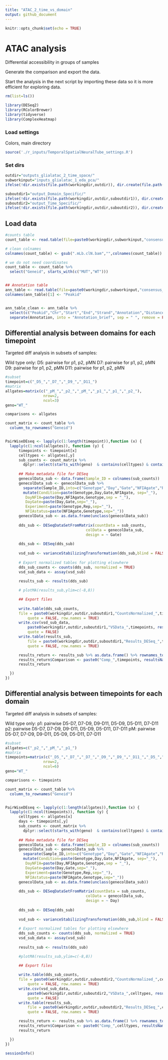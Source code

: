 ```yaml
---
title: "ATAC_2_time_vs_domain"
output: github_document
---
```


```r

knitr::opts_chunk$set(echo = TRUE)

```

# ATAC analysis
Differential accessibility in groups of samples

Generate the comparison and export the data. 

Start the analysis in the next script by importing these data so it is more efficient for exploring data. 

```r

rm(list=ls())

library(DESeq2)
library(RColorBrewer)
library(tidyverse)
library(ComplexHeatmap)

```

### Load settings

Colors, main directory 

```r

source('./r_inputs/TemporalSpatialNeuralTube_settings.R')

```

### Set dirs
```r

outdir="outputs_glialatac_2_time_space/"
subworkinput="inputs_glialatac_1_eda_pca/"
ifelse(!dir.exists(file.path(workingdir,outdir)), dir.create(file.path(workingdir,outdir)), "Directory exists")

suboutdir1="output_Domain_Specific/"
ifelse(!dir.exists(file.path(workingdir,outdir,suboutdir1)), dir.create(file.path(workingdir,outdir,suboutdir1)), "Directory exists")
suboutdir2="output_Time_Specific/"
ifelse(!dir.exists(file.path(workingdir,outdir,suboutdir2)), dir.create(file.path(workingdir,outdir,suboutdir2)), "Directory exists")


```



## Load data

```r

#counts table
count_table <- read.table(file=paste0(workingdir,subworkinput,"consensus_peaks.mLb.clN.featureCounts.txt"),header=TRUE, stringsAsFactors = FALSE)

# clean colnames
colnames(count_table) <- gsub(".mLb.clN.bam","",colnames(count_table))

# we do not need coordinates
count_table <- count_table %>%
  select("Geneid", starts_with(c("MUT","WT")))


## Annotation table
ann_table <- read.table(file=paste0(workingdir,subworkinput,"consensus_peaks.mLb.clN.annotatePeaks.txt"), header=TRUE, stringsAsFactors = FALSE, sep = "\t")
colnames(ann_table)[1] <- "Peakid"


ann_table_clean <- ann_table %>% 
  select(c("Peakid","Chr","Start","End","Strand","Annotation","Distance.to.TSS","Nearest.PromoterID")) %>%
  separate(Annotation, into = "Annotation_brief", sep = " ", remove = FALSE)


```



## Differential analysis between domains for each timepoint

Targeted diff analysis in subsets of samples:

Wild type only:
D5: pairwise for p1, p2, pMN
D7: pairwise for p1, p2, pMN
D9: pairwise for p1, p2, pMN
D11: pairwise for p1, p2, pMN



```r

#subset 
timepoint=c("_D5_","_D7_","_D9_","_D11_")
#matrix
allgates=matrix(c("_pM_","_p2_","_pM_","_p1_","_p1_","_p2_"),
                 nrow=2,
                 ncol=3)
geno="WT_"

comparisons <- allgates

count_matrix <- count_table %>%
  column_to_rownames("Geneid")


PairWiseDEseq <- lapply(c(1:length(timepoint)),function (x) {
  lapply(c(1:ncol(allgates)), function (y) {
      timepoints <- timepoint[x]
      celltypes <- allgates[,y]
      sub_counts <- count_matrix %>%
        dplyr::select(starts_with(geno)  & contains(celltypes) & contains(timepoints))
      
      ## Make metadata file for DESeq
      genecolData_sub <- data.frame(Sample_ID = colnames(sub_counts))
      genecolData_sub <- genecolData_sub %>% 
        separate(Sample_ID,into=c("Genotype","Day","Gate","NFIAgate","Rep"), sep="_", remove=FALSE) %>%
        mutate(Condition=paste(Genotype,Day,Gate,NFIAgate, sep="_"),
         DayNFIA=paste(Day,NFIAgate,Genotype,sep = "_"),
         DayGate=paste(Day,Gate,sep="_"),
         Experiment=paste(Genotype,Rep,sep="_"),
         NFIAstatus=paste(NFIAgate,Genotype,sep="_"))
      genecolData_sub <- as.data.frame(unclass(genecolData_sub))
      
      dds_sub <- DESeqDataSetFromMatrix(countData = sub_counts,
                                    colData = genecolData_sub,
                                    design = ~ Gate)
      
      dds_sub <- DESeq(dds_sub)
      
      vsd_sub <- varianceStabilizingTransformation(dds_sub,blind = FALSE)
      
      # Export normalized tables for plotting elsewhere
      dds_sub_counts <- counts(dds_sub, normalized = TRUE)
      vsd_sub_data <- assay(vsd_sub)
      
      results_sub <- results(dds_sub)

      # plotMA(results_sub,ylim=c(-8,8))

      ## Export files
      
      write.table(dds_sub_counts,
      file = paste0(workingdir,outdir,suboutdir1,"CountsNormalized_",timepoints, resultsNames(dds_sub)[2],".txt"),
          quote = FALSE, row.names = TRUE)
      write.csv(vsd_sub_data,
          paste0(workingdir,outdir,suboutdir1,"VSData_",timepoints, resultsNames(dds_sub)[2],".csv"),
          quote = FALSE)
      write.table(results_sub,
          file = paste0(workingdir,outdir,suboutdir1,"Results_DESeq_",timepoints, resultsNames(dds_sub)[2],".txt"),
          quote = FALSE, row.names = TRUE)

      results_return <- results_sub %>% as.data.frame() %>% rownames_to_column("Geneid")
      results_return$Comparison <- paste0("Comp_",timepoints, resultsNames(dds_sub)[2])
      results_return

  })
}) 


```

## Differential analysis between timepoints for each domain

Targeted diff analysis in subsets of samples:

Wild type only:
p1: pairwise D5-D7, D7-D9, D9-D11, D5-D9, D5-D11, D7-D11
p2: pairwise D5-D7, D7-D9, D9-D11, D5-D9, D5-D11, D7-D11
pM: pairwise D5-D7, D7-D9, D9-D11, D5-D9, D5-D11, D7-D11

```r

#subset 
allgates=c("_p2_","_pM_","_p1_")
#matrix
timepoints=matrix(c("_D5_","_D7_","_D7_","_D9_","_D9_","_D11_","_D5_","_D9_","_D5_","_D11_","_D7_","_D11_"),
                 nrow=2,
                 ncol=6)
geno="WT_"

comparisons <- timepoints

count_matrix <- count_table %>%
  column_to_rownames("Geneid")


PairWiseDEseq <- lapply(c(1:length(allgates)),function (x) {
  lapply(c(1:ncol(timepoints)), function (y) {
      celltypes <- allgates[x]
      days <- timepoints[,y]
      sub_counts <- count_matrix %>%
        dplyr::select(starts_with(geno)  & contains(celltypes) & contains(days))
      
      ## Make metadata file for DESeq
      genecolData_sub <- data.frame(Sample_ID = colnames(sub_counts))
      genecolData_sub <- genecolData_sub %>% 
        separate(Sample_ID,into=c("Genotype","Day","Gate","NFIAgate","Rep"), sep="_", remove=FALSE) %>%
        mutate(Condition=paste(Genotype,Day,Gate,NFIAgate, sep="_"),
         DayNFIA=paste(Day,NFIAgate,Genotype,sep = "_"),
         DayGate=paste(Day,Gate,sep="_"),
         Experiment=paste(Genotype,Rep,sep="_"),
         NFIAstatus=paste(NFIAgate,Genotype,sep="_"))
      genecolData_sub <- as.data.frame(unclass(genecolData_sub))
      
      dds_sub <- DESeqDataSetFromMatrix(countData = sub_counts,
                                    colData = genecolData_sub,
                                    design = ~ Day)
      
      dds_sub <- DESeq(dds_sub)
      
      vsd_sub <- varianceStabilizingTransformation(dds_sub,blind = FALSE)
      
      # Export normalized tables for plotting elsewhere
      dds_sub_counts <- counts(dds_sub, normalized = TRUE)
      vsd_sub_data <- assay(vsd_sub)
      
      results_sub <- results(dds_sub)

      #plotMA(results_sub,ylim=c(-8,8))

      ## Export files
      
      write.table(dds_sub_counts,
      file = paste0(workingdir,outdir,suboutdir2,"CountsNormalized_",celltypes, resultsNames(dds_sub)[2],".txt"),
          quote = FALSE, row.names = TRUE)
      write.csv(vsd_sub_data,
          paste0(workingdir,outdir,suboutdir2,"VSData_",celltypes, resultsNames(dds_sub)[2],".csv"),
          quote = FALSE)
      write.table(results_sub,
          file = paste0(workingdir,outdir,suboutdir2,"Results_DESeq_",celltypes, resultsNames(dds_sub)[2],".txt"),
          quote = FALSE, row.names = TRUE)

      results_return <- results_sub %>% as.data.frame() %>% rownames_to_column("Geneid")
      results_return$Comparison <- paste0("Comp_",celltypes, resultsNames(dds_sub)[2])
      results_return

  })
}) 


```





```r
sessionInfo()
```